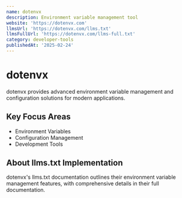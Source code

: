 ```yaml
---
name: dotenvx
description: Environment variable management tool
website: 'https://dotenvx.com'
llmsUrl: 'https://dotenvx.com/llms.txt'
llmsFullUrl: 'https://dotenvx.com/llms-full.txt'
category: developer-tools
publishedAt: '2025-02-24'
---
```


# dotenvx

dotenvx provides advanced environment variable management and configuration solutions for modern applications.

## Key Focus Areas

- Environment Variables
- Configuration Management
- Development Tools

## About llms.txt Implementation

dotenvx's llms.txt documentation outlines their environment variable management features, with comprehensive details in their full documentation.
